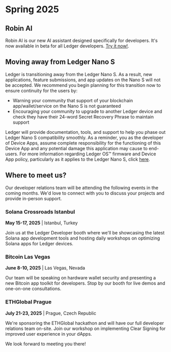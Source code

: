 # Spring 2025

## Robin AI

Robin AI is our new AI assistant designed specifically for developers. It's now available in beta for all Ledger developers. [Try it now!](/robin).

## Moving away from Ledger Nano S

Ledger is transitioning away from the Ledger Nano S. As a result, new applications, feature submissions, and app updates on the Nano S will not be accepted. We recommend you begin planning for this transition now to ensure continuity for the users by:
- Warning your community that support of your blockchain app/wallet/service on the Nano S is not guaranteed
- Encouraging your community to upgrade to another Ledger device and check they have their 24-word Secret Recovery Phrase to maintain support

Ledger will provide documentation, tools, and support to help you phase out Ledger Nano S compatibility smoothly. As a reminder, you as the developer of Device Apps, assume complete responsibility for the functioning of this Device App and any potential damage this application may cause to end-users. For more information regarding Ledger OS™ firmware and Device App policy, particularly as it applies to the Ledger Nano S, click [here](https://shop.ledger.com/pages/ledger-os-and-device-apps-policy?srsltid=AfmBOoqFzgnTwoFSnsch3Cbi1Pn5YzGqwjKiepcMWhr7uDGmYlreri9y). 


## Where to meet us?

Our developer relations team will be attending the following events in the coming months. We'd love to connect with you to discuss your projects and provide in-person support.

### Solana Crossroads Istanbul 

**May 15-17, 2025** | Istanbul, Turkey

Join us at the Ledger Developer booth where we'll be showcasing the latest Solana app development tools and hosting daily workshops on optimizing Solana apps for Ledger devices.

### Bitcoin Las Vegas

**June 8-10, 2025** | Las Vegas, Nevada

Our team will be speaking on hardware wallet security and presenting a new Bitcoin app toolkit for developers. Stop by our booth for live demos and one-on-one consultations.

### ETHGlobal Prague

**July 21-23, 2025** | Prague, Czech Republic

We're sponsoring the ETHGlobal hackathon and will have our full developer relations team on-site. Join our workshop on implementing Clear Signing for improved user experience in your dApps.

We look forward to meeting you there!